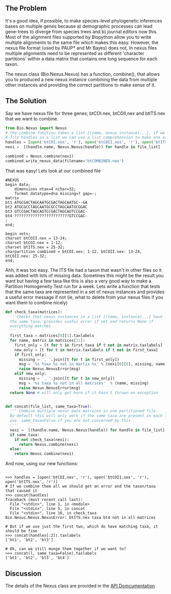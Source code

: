 ==The Problem==

It's a good idea, if possible, to make species-level phylogenetic inferences bases on multiple genes because a) demographic processes can lead gene-trees to diverge from species trees and b) journal editors now this. Most of the alignment files supported  by Biopython allow you to write multiple alignments to the same file which makes this easy. However, the nexus file format (used by PAUP* and Mr Bayes) does not. In nexus files multiple alignments need to be represented as different 'character partitions' within a data matrix that contains one long sequence for each taxon.

The nexus class (Bio.Nexus.Nexus) has a function, combine(), that allows you to produced a new nexus instance combining the data from multiple other instances and providing the correct partitions to make sense of it. 

==The Solution==

Say we have nexus file for three genes; btCOI.nex, btCOII,nex and btITS.nex that we want to combine.
<source lang=python>
from Bio.Nexus import Nexus
# the combine function takes a list [(name, nexus instance)...], if we provide the
# file handles in a list we can use a list comprehension to make one easily
handles = [open('btCOI.nex', 'r'), open('btCOII.nex', 'r'), open('btITS.nex', 'r')]   
nexi =  [(handle.name, Nexus.Nexus(handle)) for handle in file_list]

combined = Nexus.combine(nexi)
combined.write_nexus_data(filename='btCOMBINED.nex')
</source>

That was easy! Lets look at our combined file
<pre>
#NEXUS
begin data;
	dimensions ntax=4 nchar=32;
	format datatype=dna missing=? gap=-;
matrix
bt1 ATGCGACTAGCAATGCGACTAGCAATGC--GA
bt2 ATGCGCCTAGCAATGCGCCTAGCAATGCGGAC
bt3 GTCCGACTAGCAGTCCGACTAGCAGTCCGAC-
bt4 ????????????????????????GTCCGAC-
;
end;

begin sets;
charset btCOII.nex = 13-24;
charset btCOI.nex = 1-12;
charset btITS.nex = 25-32;
charpartition combined = btCOI.nex: 1-12, btCOII.nex: 13-24, btCOII.nex: 25-32;
end;
</pre>

Ahh, it was too easy. The ITS file had a taxon that wasn't in other files so it was added with lots of missing data. Sometines this might be the result you want but having a few taxa like this is also a very good way to make a Partition Homogeneity Test run for a week. Lets write a function that tests that the same taxa are represented in a set of nexus instances and provides a useful error message if not (ie, what to delete from your nexus files if you want them to combine nicely)

<source lang=python>
def check_taxa(matrices):  
  '''Checks that nexus instances in a list [(name, instance)...] have 
  the same taxa, provides useful error if not and returns None if
  everything matches
  '''
  first_taxa = matrices[0][1].taxlabels
  for name, matrix in matrices[1:]:
    first_only = [t for t in first_taxa if t not in matrix.taxlabels]
    new_only = [t for t in matrix.taxlabels if t not in first_taxa]
    if first_only:
      missing = ', '.join([t for t in first_only])
      msg = '%s taxa %s not in martix %s' % (nexi[0][0], missing, name)
      raise Nexus.NexusError(msg)
    elif new_only:
      missing = ', '.join([t for t in new_only])
      msg = '%s taxa %s not in all matrices'  % (name, missing)
      raise Nexus.NexusError(msg)
  return None # will only get here if it hasn't thrown an exception


def concat(file_list, same_taxa=True):
  ''' Combine multiple nexus data matrices in one partitioned file.
  By default this will only work if the same taxa are present in each file
  use  same_taxa=False if you are not concerned by this
  '''    
  nexi =  [(handle.name, Nexus.Nexus(handle)) for handle in file_list]
  if same_taxa:
    if not check_taxa(nexi): 
      return Nexus.combine(nexi)
  else:
    return Nexus.combine(nexi)
</source>
And now, using our new functions:
<pre>

>>> handles = [open('btCOI.nex', 'r'), open('btCOII.nex', 'r'), open('btITS.nex', 'r')]
# If we combine them all we should get an error and the taxon/taxa that caused it
>>> concat(handles)
Traceback (most recent call last):
  File "<stdin>", line 1, in <module>
  File "<stdin>", line 5, in concat
  File "<stdin>", line 16, in check_taxa
Bio.Nexus.Nexus.NexusError: btITS.nex taxa bt4 not in all matrices

# But if we use just the first two, which do have matching taxa, it should be fine
>>> concat(handles[:2]).taxlabels
['bt1', 'bt2', 'bt3']

# Ok, can we still munge them together if we want to?
>>> concat(l, same_taxa=False).taxlabels
['bt1', 'bt2', 'bt3', 'bt4']
</pre> 

==Discussion==

The details of the  Nexus class are provided in the [http://www.biopython.org/DIST/docs/api/Bio.Nexus.Nexus-pysrc.html API Domcumentation]
